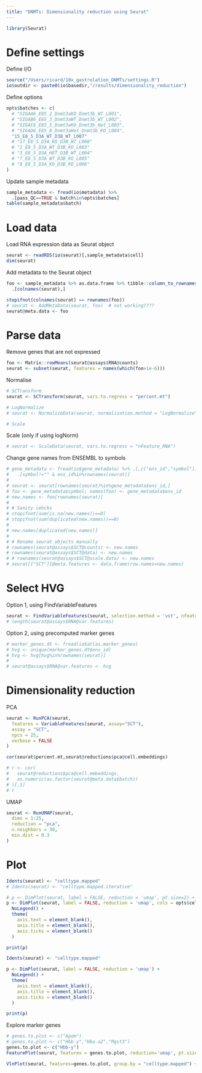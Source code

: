 ```yaml
---
title: "DNMTs: Dimensionality reduction using Seurat"
---
```

  
```r
library(Seurat)
```

# Define settings

Define I/O
```r
source("/Users/ricard/10x_gastrulation_DNMTs/settings.R")
io$outdir <- paste0(io$basedir,"/results/dimensionality_reduction")
```

Define options
```r
opts$batches <- c(
  # "SIGAA6_E85_2_Dnmt3aKO_Dnmt3b_WT_L001", 
  # "SIGAB6_E85_3_Dnmt3aWT_Dnmt3b_WT_L002", 
  # "SIGAC6_E85_5_Dnmt3aKO_Dnmt3b_Het_L003", 
  # "SIGAD6_E85_8_Dnmt3aHet_Dnmt3b_KO_L004",
  "15_E8_5_D3A_WT_D3B_WT_L007"
  # "17_E8_5_D3A_KO_D3B_WT_L008"
  # "2_E8_5_D3A_WT_D3B_KO_L003"
  # "3_E8_5_D3A_HET_D3B_WT_L004"
  # "7_E8_5_D3A_WT_D3B_KO_L005"
  # "8_E8_5_D3A_KO_D3B_KO_L006"
)
```

Update sample metadata
```r
sample_metadata <- fread(io$metadata) %>%
  .[pass_QC==TRUE & batch%in%opts$batches]
table(sample_metadata$batch)
```

# Load data

Load RNA expression data as Seurat object
```r
seurat <- readRDS(io$seurat)[,sample_metadata$cell]
dim(seurat)
```

Add metadata to the Seurat object
```r
foo <- sample_metadata %>% as.data.frame %>% tibble::column_to_rownames("cell") %>%
  .[colnames(seurat),]

stopifnot(colnames(seurat) == rownames(foo))
# seurat <- AddMetaData(seurat, foo)  # not working????
seurat@meta.data <- foo
```


# Parse data 

Remove genes that are not expressed
```r
foo <- Matrix::rowMeans(seurat@assays$RNA@counts)
seurat <- subset(seurat, features = names(which(foo>1e-6)))
```

Normalise
```r
# SCTransform
seurat <- SCTransform(seurat, vars.to.regress = "percent.mt")

# LogNormalize
# seurat <- NormalizeData(seurat, normalization.method = "LogNormalize")

# Scale
```

Scale (only if using logNorm)
```r
# seurat <- ScaleData(seurat, vars.to.regress = "nFeature_RNA")
```

Change gene names from ENSEMBL to symbols
```r
# gene_metadata <- fread(io$gene_metadata) %>% .[,c("ens_id","symbol")] %>%
#   .[symbol!="" & ens_id%in%rownames(seurat)]
# 
# seurat <- seurat[rownames(seurat)%in%gene_metadata$ens_id,]
# foo <- gene_metadata$symbol; names(foo) <- gene_metadata$ens_id
# new.names <- foo[rownames(seurat)]
# 
# # Sanity cehcks
# stopifnot(sum(is.na(new.names))==0)
# stopifnot(sum(duplicated(new.names))==0)
# 
# new.names[duplicated(new.names)]
# 
# # Rename seurat objects manually
# rownames(seurat@assays$SCT@counts) <- new.names
# rownames(seurat@assays$SCT@data) <- new.names
# # rownames(seurat@assays$SCT@scale.data) <- new.names
# seurat[["SCT"]]@meta.features <- data.frame(row.names=new.names)
```


# Select HVG

Option 1, using FindVariableFeatures
```r
seurat <- FindVariableFeatures(seurat, selection.method = 'vst', nfeatures = 1500, assay = "SCT")
# length(seurat@assays$RNA@var.features)
```

Option 2, using precomputed marker genes
```r
# marker_genes.dt <- fread(io$atlas.marker_genes)
# hvg <- unique(marker_genes.dt$ens_id)
# hvg <- hvg[hvg%in%rownames(seurat)]
# 
# seurat@assays$RNA@var.features <- hvg
```

# Dimensionality reduction

PCA 
```r
seurat <- RunPCA(seurat, 
  features = VariableFeatures(seurat, assay="SCT"),
  assay = "SCT",
  npcs = 25,
  verbose = FALSE
)
```

```r
cor(seurat$percent.mt,seurat@reductions$pca@cell.embeddings)
```

<!-- Correlation between PCs and batch -->
```r
# r <- cor(
#   seurat@reductions$pca@cell.embeddings,
#   as.numeric(as.factor(seurat@meta.data$batch))
# )[,1]
# r
```

UMAP
```r
seurat <- RunUMAP(seurat, 
  dims = 1:25,
  reduction = "pca",
  n.neighbors = 30,
  min.dist = 0.3
)
```

# Plot 

```r
Idents(seurat) <- "celltype.mapped"
# Idents(seurat) <- "celltype.mapped.iterative"

# p <- DimPlot(seurat, label = FALSE, reduction = 'umap', pt.size=2) + 
p <- DimPlot(seurat, label = FALSE, reduction = 'umap', cols = opts$celltype.colors, pt.size=1) +
  NoLegend() +
  theme(
    axis.text = element_blank(),
    axis.title = element_blank(),
    axis.ticks = element_blank()
  )

print(p)
```

```r
Idents(seurat) <- "celltype.mapped"

p <- DimPlot(seurat, label = FALSE, reduction = 'umap') + 
  NoLegend() +
  theme(
    axis.text = element_blank(),
    axis.title = element_blank(),
    axis.ticks = element_blank()
  )

print(p)
```

Explore marker genes
```r
# genes.to.plot <- c("Apom")
# genes.to.plot <- c("Hbb-y","Hba-a2","Mgst3")
genes.to.plot <- c("Hbb-y")
FeaturePlot(seurat, features = genes.to.plot, reduction='umap', pt.size=2)

```

```r
VlnPlot(seurat, features=genes.to.plot, group.by = "celltype.mapped") + NoLegend()
```



